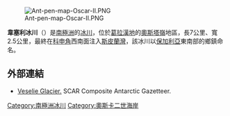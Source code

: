 [[Image:Ant-pen-map-Oscar-II.PNG|thumb]]

'''韋塞利冰川'''（{{lang-en|Veselie Glacier}}）是[[南極洲|南極洲]]的[[冰川|冰川]]，位於[[葛拉漢地|葛拉漢地]]的[[奧斯塔嶺|奧斯塔嶺]]地區，長7公里、寬2.5公里，最終在[[科申角|科申角]]西南面注入[[斯皮蘭灣|斯皮蘭灣]]，該冰川以[[保加利亞|保加利亞]]東南部的鄉鎮命名。

{{coord|65|16|15|S|62|10|00|W|display=title}}

==外部連結==
* [https://data.aad.gov.au/aadc/gaz/scar/display_name.cfm?gaz_id=137575 Veselie Glacier.] {{Wayback|url=https://data.aad.gov.au/aadc/gaz/scar/display_name.cfm?gaz_id=137575 |date=20200702011130 }} SCAR Composite Antarctic Gazetteer.

{{DEFAULTSORT:Veselie Glacier}}
[[Category:南極洲冰川|Category:南極洲冰川]]
[[Category:奧斯卡二世海岸|Category:奧斯卡二世海岸]]


{{OscarIICoast-geo-stub}}